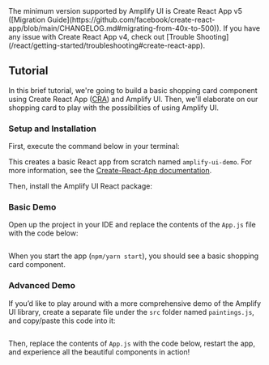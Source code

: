 
<Alert role="none" variation="info">
  The minimum version supported by Amplify UI is Create React App v5 ([Migration Guide](https://github.com/facebook/create-react-app/blob/main/CHANGELOG.md#migrating-from-40x-to-500)).
  If you have any issue with Create React App v4, check out [Trouble Shooting](/react/getting-started/troubleshooting#create-react-app).
</Alert>

## Tutorial

In this brief tutorial, we're going to build a basic shopping card component using Create React App ([CRA](https://create-react-app.dev)) and Amplify UI. Then, we'll elaborate on our shopping card to play with the possibilities of using Amplify UI.

### Setup and Installation

First, execute the command below in your terminal:

<TerminalCommand command="npx create-react-app amplify-ui-demo && cd amplify-ui-demo" />

This creates a basic React app from scratch named `amplify-ui-demo`. For more information, see the [Create-React-App documentation](https://create-react-app.dev).

Then, install the Amplify UI React package:

<InstallScripts framework="react" />

### Basic Demo

Open up the project in your IDE and replace the contents of the `App.js` file with the code below:

<Example>
  <ExampleCode>
  
```tsx file=./examples/BasicExampleCode.tsx

```

  </ExampleCode>
  <BasicShoppingCard />
</Example>

When you start the app (`npm/yarn start`), you should see a basic shopping card component. 

### Advanced Demo

If you’d like to play around with a more comprehensive demo of the Amplify UI library, create a separate file under the `src` folder named `paintings.js`, and copy/paste this code into it:

  <ExampleCode>

```tsx file=./examples/paintings.ts

```

  </ExampleCode>

Then, replace the contents of `App.js` with the code below, restart the app, and experience all the beautiful components in action!

<Example>
  <ExampleCode>

```tsx file=./examples/AdvancedExampleCode.tsx

```

  </ExampleCode>
  <AdvancedShoppingCard />
</Example>
